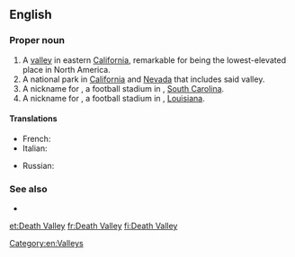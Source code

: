 ==English==
{{wikipedia}}

===Proper noun===
{{en-proper noun|head=[[death|Death]] [[valley|Valley]]}}

# A [[valley]] in eastern [[California]], remarkable for being the lowest-elevated place in North America.
# A national park in [[California]] and [[Nevada]] that includes said valley.
# A nickname for {{w|Memorial Stadium, Clemson|Memorial Stadium}}, a football stadium in {{w|Clemson, South Carolina|Clemson}}, [[South Carolina]].
# A nickname for {{w|Tiger Stadium (LSU)|Tiger Stadium}}, a football stadium in {{w|Baton Rouge, Louisiana|Baton Rouge}}, [[Louisiana]].

====Translations====
{{trans-top|valley in California and Nevada}}
* French: {{t+|fr|Vallée de la mort|f}}
* Italian: {{t|it|Valle della Morte|f}}
{{trans-mid}}
* Russian: {{t|ru|Доли́на Сме́рти|f}}
{{trans-bottom}}

===See also===
* {{l|en|Death Valley driver}}

[[Category:en:Valleys]]
[[et:Death Valley]]
[[fr:Death Valley]]
[[fi:Death Valley]]